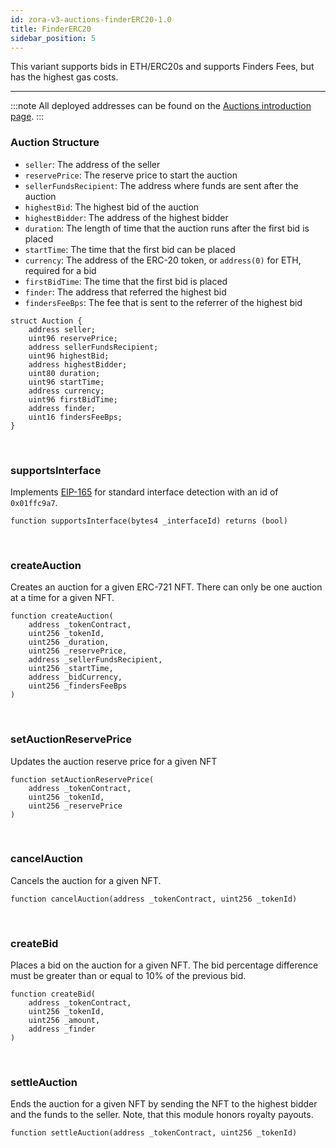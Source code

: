 ```yaml
---
id: zora-v3-auctions-finderERC20-1.0
title: FinderERC20
sidebar_position: 5
---
```

This variant supports bids in ETH/ERC20s and supports Finders Fees, but has the highest gas costs.

---

:::note
All deployed addresses can be found on the [Auctions introduction page](./zora-v3-auctions-latest#auctions-v10-addresses).
:::

### Auction Structure

- `seller`: The address of the seller
- `reservePrice`: The reserve price to start the auction
- `sellerFundsRecipient`: The address where funds are sent after the auction
- `highestBid`: The highest bid of the auction
- `highestBidder`: The address of the highest bidder
- `duration`: The length of time that the auction runs after the first bid is placed
- `startTime`: The time that the first bid can be placed
- `currency`: The address of the ERC-20 token, or `address(0)` for ETH, required for a bid
- `firstBidTime`: The time that the first bid is placed
- `finder`: The address that referred the highest bid
- `findersFeeBps`: The fee that is sent to the referrer of the highest bid

```
struct Auction {
    address seller;
    uint96 reservePrice;
    address sellerFundsRecipient;
    uint96 highestBid;
    address highestBidder;
    uint80 duration;
    uint96 startTime;
    address currency;
    uint96 firstBidTime;
    address finder;
    uint16 findersFeeBps;
}
```

<br/>

### supportsInterface
Implements [EIP-165](https://eips.ethereum.org/EIPS/eip-165) for standard interface detection with an id of `0x01ffc9a7`.

```
function supportsInterface(bytes4 _interfaceId) returns (bool)
```

<br/>

### createAuction
Creates an auction for a given ERC-721 NFT. There can only be one auction at a time for a given NFT.

```
function createAuction(
    address _tokenContract,
    uint256 _tokenId,
    uint256 _duration,
    uint256 _reservePrice,
    address _sellerFundsRecipient,
    uint256 _startTime,
    address _bidCurrency,
    uint256 _findersFeeBps
) 
```

<br/>


### setAuctionReservePrice
Updates the auction reserve price for a given NFT

```
function setAuctionReservePrice(
    address _tokenContract,
    uint256 _tokenId,
    uint256 _reservePrice
)
```

<br/>

### cancelAuction 
Cancels the auction for a given NFT.

```
function cancelAuction(address _tokenContract, uint256 _tokenId)
```

<br/>

### createBid
Places a bid on the auction for a given NFT. 
The bid percentage difference must be greater than or equal to 10% of the previous bid.

```
function createBid(
    address _tokenContract,
    uint256 _tokenId,
    uint256 _amount,
    address _finder
)
```

<br/>

### settleAuction
Ends the auction for a given NFT by sending the NFT to the highest bidder and the funds to the seller. 
Note, that this module honors royalty payouts.

```
function settleAuction(address _tokenContract, uint256 _tokenId)
```